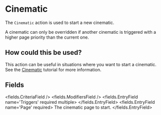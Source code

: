 
# Cinematic 

The `Cinematic` action is used to start a new cinematic.

A cinematic can only be overridden
if another cinematic is triggered with a higher page priority than the current one.

## How could this be used?

This action can be useful in situations where you want to start a cinematic.
See the [Cinematic](/docs/first-cinematic) tutorial for more information.


## Fields

<fields.CriteriaField />
<fields.ModifiersField />
<fields.EntryField name='Triggers' required multiple>
</fields.EntryField>
<fields.EntryField name='Page' required>
     The cinematic page to start.
</fields.EntryField>
